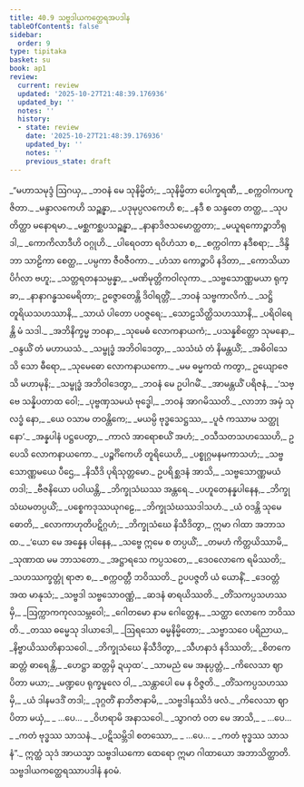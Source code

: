 ```yaml
---
title: 40.9 သဗ္ဗဒါယကတ္ထေရအပဒါန
tableOfContents: false
sidebar:
  order: 9
type: tipitaka
basket: su
book: ap1
review:
  current: review
  updated: '2025-10-27T21:48:39.176936'
  updated_by: ''
  notes: ''
  history:
  - state: review
    date: '2025-10-27T21:48:39.176936'
    updated_by: ''
    notes: ''
    previous_state: draft
---
```



<ReviewStatus review={frontmatter.review} showDetails={true} />

<HypothesisAnnotation frontmatter={frontmatter} />

<DynamicBreadcrumb />

<Division number="456" book="ap1" e="ch" v="20" p="390">

<Paragraph number="4770" type="verses" book="ap1">
_“မဟာသမုဒ္ဒံ ဩဂယှ,_  
_ဘဝနံ မေ သုနိမ္မိတံ;_  
_သုနိမ္မိတာ ပေါက္ခရဏီ,_  
_စက္ကဝါကပကူဇိတာ._  

</Paragraph>

</Division>
<Division number="457" book="ap1" e="ch" v="20" p="390">

<Paragraph number="4771" type="verses" book="ap1">
_မန္ဒာလကေဟိ သဉ္ဆန္နာ,_  
_ပဒုမုပ္ပလကေဟိ စ;_  
_နဒီ စ သန္ဒတေ တတ္ထ,_  
_သုပတိတ္ထာ မနောရမာ._  

</Paragraph>

</Division>
<Division number="458" book="ap1" e="ch" v="20" p="391">

<Paragraph number="4772" type="verses" book="ap1">
_မစ္ဆကစ္ဆပသဉ္ဆန္နာ,_  
_နာနာဒိဇသမောတ္ထတာ;_  
_မယူရကောဉ္စာဘိရုဒါ,_  
_ကောကိလာဒီဟိ ဝဂ္ဂုဟိ._  

</Paragraph>

</Division>
<Division number="459" book="ap1" e="ch" v="20" p="391">

<Paragraph number="4773" type="verses" book="ap1">
_ပါရေဝတာ ရဝိဟံသာ စ,_  
_စက္ကဝါကာ နဒီစရာ;_  
_ဒိန္ဒိဘာ သာဠိကာ စေတ္ထ,_  
_ပမ္ပကာ ဇီဝဇီဝကာ._  

</Paragraph>

</Division>
<Division number="460" book="ap1" e="ch" v="20" p="391">

<Paragraph number="4774" type="verses" book="ap1">
_ဟံသာ ကောဉ္စာပိ နဒိတာ,_  
_ကောသိယာ ပိင်္ဂလာ ဗဟူ;_  
_သတ္တရတနသမ္ပန္နာ,_  
_မဏိမုတ္တိကဝါလုကာ._  

</Paragraph>

</Division>
<Division number="461" book="ap1" e="ch" v="20" p="391">

<Paragraph number="4775" type="verses" book="ap1">
_သဗ္ဗသောဏ္ဏမယာ ရုက္ခာ,_  
_နာနာဂန္ဓသမေရိတာ;_  
ဥဇ္ဇောတေန္တိ ဒိဝါရတ္တိံ,_  
_ဘဝနံ သဗ္ဗကာလိကံ._  

</Paragraph>

</Division>
<Division number="462" book="ap1" e="ch" v="20" p="391">

<Paragraph number="4776" type="verses" book="ap1">
_သဋ္ဌိ တူရိယသဟဿာနိ,_  
_သာယံ ပါတော ပဝဇ္ဇရေ;_  
_သောဠသိတ္ထိသဟဿာနိ,_  
_ပရိဝါရေန္တိ မံ သဒါ._  

</Paragraph>

</Division>
<Division number="463" book="ap1" e="ch" v="20" p="391">

<Paragraph number="4777" type="verses" book="ap1">
_အဘိနိက္ခမ္မ ဘဝနာ,_  
_သုမေဓံ လောကနာယကံ;_  
_ပသန္နစိတ္တော သုမနော,_  
_ဝန္ဒယိံ တံ မဟာယသံ._  

</Paragraph>

</Division>
<Division number="464" book="ap1" e="ch" v="20" p="391">

<Paragraph number="4778" type="verses" book="ap1">
_သမ္ဗုဒ္ဓံ အဘိဝါဒေတွာ,_  
_သသံဃံ တံ နိမန္တယိံ;_  
_အဓိဝါသေသိ သော ဓီရော,_  
_သုမေဓော လောကနာယကော._  

</Paragraph>

</Division>
<Division number="465" book="ap1" e="ch" v="20" p="391">

<Paragraph number="4779" type="verses" book="ap1">
_မမ ဓမ္မကထံ ကတွာ,_  
ဥယျောဇေသိ မဟာမုနိ;_  
_သမ္ဗုဒ္ဓံ အဘိဝါဒေတွာ,_  
_ဘဝနံ မေ ဥပါဂမိံ._  

</Paragraph>

</Division>
<Division number="466" book="ap1" e="ch" v="20" p="391">

<Paragraph number="4780" type="verses" book="ap1">
_အာမန္တယိံ ပရိဇနံ,_  
_‘သဗ္ဗေ သန္နိပတာထ ဝေါ;_  
_ပုဗ္ဗဏှသမယံ ဗုဒ္ဓေါ,_  
_ဘဝနံ အာဂမိဿတိ._  

</Paragraph>

</Division>
<Division number="467" book="ap1" e="ch" v="20" p="391">

<Paragraph number="4781" type="verses" book="ap1">
_လာဘာ အမှံ သုလဒ္ဓံ နော,_  
_ယေ ဝသာမ တဝန္တိကေ;_  
_မယမ္ပိ ဗုဒ္ဓသေဋ္ဌဿ,_  
_ပူဇံ ကဿာမ သတ္ထုနော’._  

</Paragraph>

</Division>
<Division number="468" book="ap1" e="ch" v="20" p="391">

<Paragraph number="4782" type="verses" book="ap1">
_အန္နပါနံ ပဋ္ဌပေတွာ,_  
_ကာလံ အာရောစယိံ အဟံ;_  
_ဝသီသတသဟဿေဟိ,_  
ဥပေသိ လောကနာယကော._  

</Paragraph>

</Division>
<Division number="469" book="ap1" e="ch" v="20" p="391">

<Paragraph number="4783" type="verses" book="ap1">
_ပဉ္စင်္ဂိကေဟိ တူရိယေဟိ,_  
_ပစ္စုဂ္ဂမနမကာသဟံ;_  
_သဗ္ဗသောဏ္ဏမယေ ပီဌေ,_  
_နိသီဒိ ပုရိသုတ္တမော._  

</Paragraph>

</Division>
<Division number="470" book="ap1" e="ch" v="20" p="391">

<Paragraph number="4784" type="verses" book="ap1">
ဥပရိစ္ဆဒနံ အာသိ,_  
_သဗ္ဗသောဏ္ဏမယံ တဒါ;_  
_ဗီဇနိယော ပဝါယန္တိ,_  
_ဘိက္ခုသံဃဿ အန္တရေ._  

</Paragraph>

</Division>
<Division number="471" book="ap1" e="ch" v="20" p="392">

<Paragraph number="4785" type="verses" book="ap1">
_ပဟူတေနန္နပါနေန,_  
_ဘိက္ခုသံဃမတပ္ပယိံ;_  
_ပစ္စေကဒုဿယုဂဠေ,_  
_ဘိက္ခုသံဃဿဒါသဟံ._  

</Paragraph>

</Division>
<Division number="472" book="ap1" e="ch" v="20" p="392">

<Paragraph number="4786" type="verses" book="ap1">
_ယံ ဝဒန္တိ သုမေဓောတိ,_  
_လောကာဟုတိပဋိဂ္ဂဟံ;_  
_ဘိက္ခုသံဃေ နိသီဒိတွာ,_  
ဣမာ ဂါထာ အဘာသထ._  

</Paragraph>

</Division>
<Division number="473" book="ap1" e="ch" v="20" p="392">

<Paragraph number="4787" type="verses" book="ap1">
_‘ယော မေ အန္နေန ပါနေန,_  
_သဗ္ဗေ ဣမေ စ တပ္ပယိံ;_  
_တမဟံ ကိတ္တယိဿာမိ,_  
_သုဏာထ မမ ဘာသတော._  

</Paragraph>

</Division>
<Division number="474" book="ap1" e="ch" v="20" p="392">

<Paragraph number="4788" type="verses" book="ap1">
_အဋ္ဌာရသေ ကပ္ပသတေ,_  
_ဒေဝလောကေ ရမိဿတိ;_  
_သဟဿက္ခတ္တုံ ရာဇာ စ,_  
_စက္ကဝတ္တီ ဘဝိဿတိ._  

</Paragraph>

</Division>
<Division number="475" book="ap1" e="ch" v="20" p="392">

<Paragraph number="4789" type="verses" book="ap1">
ဥပပဇ္ဇတိ ယံ ယောနိံ,_  
_ဒေဝတ္တံ အထ မာနုသံ;_  
_သဗ္ဗဒါ သဗ္ဗသောဝဏ္ဏံ,_  
_ဆဒနံ ဓာရယိဿတိ._  

</Paragraph>

</Division>
<Division number="476" book="ap1" e="ch" v="20" p="392">

<Paragraph number="4790" type="verses" book="ap1">
_တိံသကပ္ပသဟဿမှိ,_  
_ဩက္ကာကကုလသမ္ဘဝေါ;_  
_ဂေါတမော နာမ ဂေါတ္တေန,_  
_သတ္ထာ လောကေ ဘဝိဿတိ._  

</Paragraph>

</Division>
<Division number="477" book="ap1" e="ch" v="20" p="392">

<Paragraph number="4791" type="verses" book="ap1">
_တဿ ဓမ္မေသု ဒါယာဒေါ,_  
_ဩရသော ဓမ္မနိမ္မိတော;_  
_သဗ္ဗာသဝေ ပရိညာယ,_  
_နိဗ္ဗာယိဿတိနာသဝေါ._  

</Paragraph>

</Division>
<Division number="478" book="ap1" e="ch" v="20" p="392">

<Paragraph number="4792" type="verses" book="ap1">
_ဘိက္ခုသံဃေ နိသီဒိတွာ,_  
_သီဟနာဒံ နဒိဿတိ;_  
_စိတကေ ဆတ္တံ ဓာရေန္တိ,_  
_ဟေဋ္ဌာ ဆတ္တမှိ ဍယှထ’._  

</Paragraph>

</Division>
<Division number="479" book="ap1" e="ch" v="20" p="392">

<Paragraph number="4793" type="verses" book="ap1">
_သာမညံ မေ အနုပ္ပတ္တံ,_  
_ကိလေသာ ဈာပိတာ မယာ;_  
_မဏ္ဍပေ ရုက္ခမူလေ ဝါ,_  
_သန္တာပေါ မေ န ဝိဇ္ဇတိ._  

</Paragraph>

</Division>
<Division number="480" book="ap1" e="ch" v="20" p="392">

<Paragraph number="4794" type="verses" book="ap1">
_တိံသကပ္ပသဟဿမှိ,_  
_ယံ ဒါနမဒဒိံ တဒါ;_  
_ဒုဂ္ဂတိံ နာဘိဇာနာမိ,_  
_သဗ္ဗဒါနဿိဒံ ဖလံ._  

</Paragraph>

</Division>
<Division number="481" book="ap1" e="ch" v="20" p="392">

<Paragraph number="4795" type="verses" book="ap1">
_ကိလေသာ ဈာပိတာ မယှံ,_  
_ …ပေ… _  
_ဝိဟရာမိ အနာသဝေါ._  

</Paragraph>

</Division>
<Division number="482" book="ap1" e="ch" v="20" p="392">

<Paragraph number="4796" type="verses" book="ap1">
_သွာဂတံ ဝတ မေ အာသိ,_  
_ …ပေ… _  
_ကတံ ဗုဒ္ဓဿ သာသနံ._  

</Paragraph>

</Division>
<Division number="483" book="ap1" e="ch" v="20" p="392">

<Paragraph number="4797" type="verses" book="ap1">
_ပဋိသမ္ဘိဒါ စတဿော,_  
_ …ပေ… _  
_ကတံ ဗုဒ္ဓဿ သာသနံ”._  

</Paragraph>

<Paragraph number="4798" book="ap1">
ဣတ္ထံ သုဒံ အာယသ္မာ သဗ္ဗဒါယကော ထေရော ဣမာ ဂါထာယော အဘာသိတ္ထာတိ.

</Paragraph>
</Division>

<Paragraph number="4799" type="center" book="ap1">
သဗ္ဗဒါယကတ္ထေရဿာပဒါနံ နဝမံ.
</Paragraph>